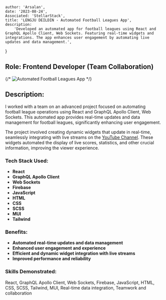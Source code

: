 
    author: 'Arsalan',
    date: '2023-08-24',
    Associated: 'StellarStack',
    title: 'LENGJU DEILDIN - Automated Football Leagues App',
    description:
        'Developed an automated app for football leagues using React and GraphQL Apollo Client, Web Sockets. Featuring real-time widgets and integrations. The app enhances user engagement by automating live updates and data management.',
}


## Role: Frontend Developer (Team Collaboration)  
{/* <Image src={footballLeagues} alt="Automated Football Leagues App" /> */}

## Description:
I worked with a team on an advanced project focused on automating football league operations using React and GraphQL Apollo Client, Web Sockets. This automated app provides real-time updates and data management for football leagues, significantly enhancing user engagement.

The project involved creating dynamic widgets that update in real-time, seamlessly integrating with live streams on the [YouTube Channel](https://www.youtube.com/@Lengjudeildin). These widgets automated the display of live scores, statistics, and other crucial information, improving the viewer experience.

### Tech Stack Used:
- **React**
- **GraphQL Apollo Client**
- **Web Sockets**
- **Firebase**
- **JavaScript**
- **HTML**
- **CSS**
- **SCSS**
- **MUI**
- **Tailwind**

### Benefits:
- **Automated real-time updates and data management**
- **Enhanced user engagement and experience**
- **Efficient and dynamic widget integration with live streams**
- **Improved performance and reliability**

### Skills Demonstrated:
React, GraphQL Apollo Client, Web Sockets, Firebase, JavaScript, HTML, CSS, SCSS, Tailwind, MUI, Real-time data integration, Teamwork and collaboration


